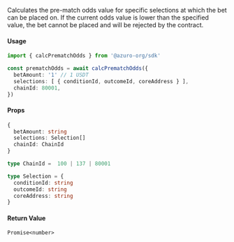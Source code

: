 Calculates the pre-match odds value for specific selections at which the bet can be placed on. If the current odds value is lower than the specified value, the bet cannot be placed and will be rejected by the contract.

#### Usage

```ts
import { calcPrematchOdds } from '@azuro-org/sdk'

const prematchOdds = await calcPrematchOdds({
  betAmount: '1' // 1 USDT
  selections: [ { conditionId, outcomeId, coreAddress } ],
  chainId: 80001,
})
```

#### Props

```ts
{
  betAmount: string
  selections: Selection[]
  chainId: ChainId
}
```

```ts
type ChainId =  100 | 137 | 80001

type Selection = {
  conditionId: string
  outcomeId: string
  coreAddress: string
}
```

#### Return Value

`Promise<number>`
